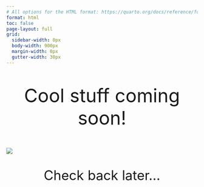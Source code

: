 ```yaml
---
# All options for the HTML format: https://quarto.org/docs/reference/formats/html.html
format: html
toc: false
page-layout: full
grid:
  sidebar-width: 0px
  body-width: 900px
  margin-width: 0px
  gutter-width: 30px
---
```


::: {.h1 style="text-align: center; font-size: 3.5em;"}
Cool stuff coming soon!
:::

![](https://media2.giphy.com/media/v1.Y2lkPTc5MGI3NjExMnNud2Y0bGFkdDVpZXgzOTBiY2kwMmsxMHNhbmVoaW16bWdsM3Z3eCZlcD12MV9pbnRlcm5hbF9naWZfYnlfaWQmY3Q9Zw/gu9XBXiz60HlO5p9Nz/giphy.gif){fig-alt="Loading science....." fig-align="center"}

::: {.body style="text-align: center; font-size: 2.5em;"}
Check back later...
:::